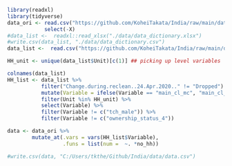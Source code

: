 ```r
library(readxl)
library(tidyverse)
data_ori <- read.csv("https://github.com/KoheiTakata/India/raw/main/data/data.csv") %>% 
            select(-X)
#data_list <-  readxl::read_xlsx("./data/data_dictionary.xlsx")
#write.csv(data_list, "./data/data_dictionary.csv")
data_list <-  read.csv("https://github.com/KoheiTakata/India/raw/main/data/data_dictionary.csv")

HH_unit <- unique(data_list$Unit)[c(1)] ## picking up level variables

colnames(data_list)
HH_list <- data_list %>% 
           filter("Change.during.reclean..24.Apr.2020.." != "Dropped") %>% 
           mutate(Variable = ifelse(Variable == "main_cl_mc", "main_cl_m", Variable)) %>% 
           filter(Unit %in% HH_unit) %>% 
           select(Variable) %>% 
           filter(Variable != c("tch_male")) %>% 
           filter(Variable != c("ownership_status_4"))

data <- data_ori %>% 
        mutate_at(.vars = vars(HH_list$Variable),
                  .funs = list(num =  ~. *no_hh))

#write.csv(data, "C:/Users/tkthe/Github/India/data/data.csv")

```

